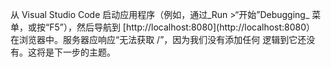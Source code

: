 从 Visual Studio Code 启动应用程序（例如，通过_Run >“开始”Debugging_
菜单，或按“F5”），然后导航到 [http://localhost:8080](http://localhost:8080）
在浏览器中。服务器应响应“无法获取 /”，因为我们没有添加任何
逻辑到它还没有。这将是下一步的主题。